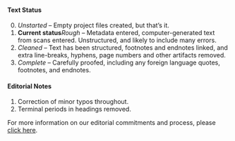 #### Text Status {-}

0. *Unstarted* – Empty project files created, but that's it.
1. **Current status***Rough* – Metadata entered, computer-generated text from scans entered. Unstructured, and likely to include many errors.
2. *Cleaned* – Text has been structured, footnotes and endnotes linked, and extra line-breaks, hyphens, page numbers and other artifacts removed.
3. *Complete* – Carefully proofed, including any foreign language quotes, footnotes, and endnotes. 

#### Editorial Notes {-}

1. Correction of minor typos throughout.
2. Terminal periods in headings removed.

For more information on our editorial commitments and process, please [click here](https://classics.warhornmedia.com/editorial).